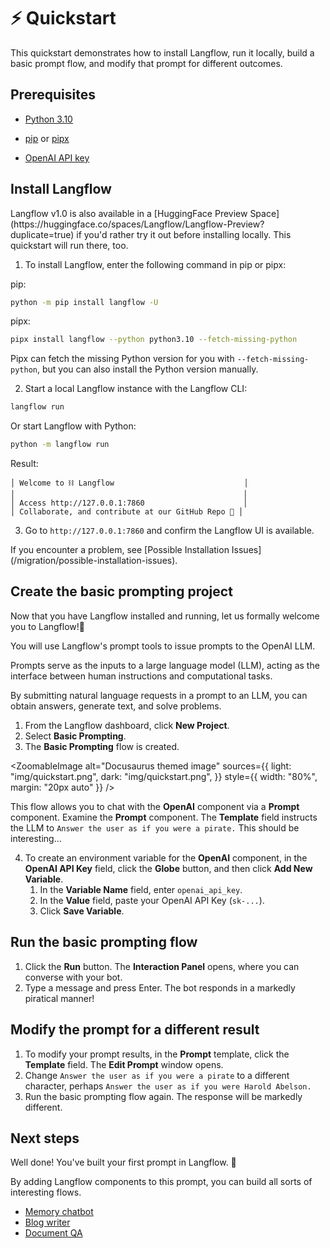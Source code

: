 
# ⚡️ Quickstart

This quickstart demonstrates how to install Langflow, run it locally, build a basic prompt flow, and modify that prompt for different outcomes.

## Prerequisites

* [Python 3.10](https://www.python.org/downloads/release/python-3100/)

* [pip](https://pypi.org/project/pip/) or [pipx](https://pipx.pypa.io/stable/installation/)

* [OpenAI API key](https://platform.openai.com)

## Install Langflow

<Admonition type="info">
  Langflow v1.0 is also available in a [HuggingFace Preview Space](https://huggingface.co/spaces/Langflow/Langflow-Preview?duplicate=true) if you'd rather try it out before installing locally. This quickstart will run there, too.
</Admonition>

1. To install Langflow, enter the following command in pip or pipx:

pip:
```bash
python -m pip install langflow -U
```

pipx:
```bash
pipx install langflow --python python3.10 --fetch-missing-python
```
Pipx can fetch the missing Python version for you with `--fetch-missing-python`, but you can also install the Python version manually.

2. Start a local Langflow instance with the Langflow CLI:
```bash
langflow run
```

Or start Langflow with Python:
```bash
python -m langflow run
```

Result:
```
│ Welcome to ⛓ Langflow                             │
│                                                   │
│ Access http://127.0.0.1:7860                      │
│ Collaborate, and contribute at our GitHub Repo 🚀 │
```

3. Go to `http://127.0.0.1:7860` and confirm the Langflow UI is available.

<Admonition type="info">
    If you encounter a problem, see [Possible Installation Issues](/migration/possible-installation-issues).
</Admonition>

## Create the basic prompting project

Now that you have Langflow installed and running, let us formally welcome you to Langflow!👋

You will use Langflow's prompt tools to issue prompts to the OpenAI LLM.

Prompts serve as the inputs to a large language model (LLM), acting as the interface between human instructions and computational tasks.

By submitting natural language requests in a prompt to an LLM, you can obtain answers, generate text, and solve problems.

1. From the Langflow dashboard, click **New Project**.
2. Select **Basic Prompting**.
3. The **Basic Prompting** flow is created.

<ZoomableImage
  alt="Docusaurus themed image"
  sources={{
    light: "img/quickstart.png",
    dark: "img/quickstart.png",
  }}
  style={{ width: "80%", margin: "20px auto" }}
/>

This flow allows you to chat with the **OpenAI** component via a **Prompt** component.
Examine the **Prompt** component. The **Template** field instructs the LLM to `Answer the user as if you were a pirate.`
This should be interesting...

4. To create an environment variable for the **OpenAI** component, in the **OpenAI API Key** field, click the **Globe** button, and then click **Add New Variable**.
    1. In the **Variable Name** field, enter `openai_api_key`.
    2. In the **Value** field, paste your OpenAI API Key (`sk-...`).
    3. Click **Save Variable**.

## Run the basic prompting flow

1. Click the **Run** button.
The **Interaction Panel** opens, where you can converse with your bot.
2. Type a message and press Enter.
The bot responds in a markedly piratical manner!

## Modify the prompt for a different result

1. To modify your prompt results, in the **Prompt** template, click the **Template** field.
The **Edit Prompt** window opens.
2. Change `Answer the user as if you were a pirate` to a different character, perhaps `Answer the user as if you were Harold Abelson.`
3. Run the basic prompting flow again.
The response will be markedly different.

## Next steps

Well done! You've built your first prompt in Langflow. 🎉

By adding Langflow components to this prompt, you can build all sorts of interesting flows.

* [Memory chatbot](/guides/memory-chatbot.mdx)
* [Blog writer](/guides/blog-writer.mdx)
* [Document QA](/guides/document-qa.mdx)


